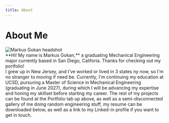 ```yaml
---
title: About
---
```



<h1 className={styles.heading}>About&nbsp;Me</h1>

<div className={styles.aboutGrid}>
  <img src={headshotUrl} alt="Markus Gokan headshot" className={styles.headshot} />

  <div className={styles.bio}>
   **Hi! My name is Markus Gokan,** a graduating Mechanical Engineering major currently based in San Diego, Califoria. Thanks for checking out my portfolio! 
    </div>
</div>
 <div className={styles.bio}>
I grew up in New Jersey, and I've worked or lived in 3 states ny now, so I'm no stranger to moving if need be. Currently, I'm continuing my education at UCSD, pursuring a Master of Science in Mechanical Engineering (graduating in June 2027), during which I will be advancing my expertise and honing my skillset before starting my career. The rest of my projects can be found at the Portfolio tab up above, as well as a semi-disconnected gallery of me doing random engineering stuff, my resume can be downloaded below, as well as a link to my Linked-in profile if you want to get in touch. 
  </div>